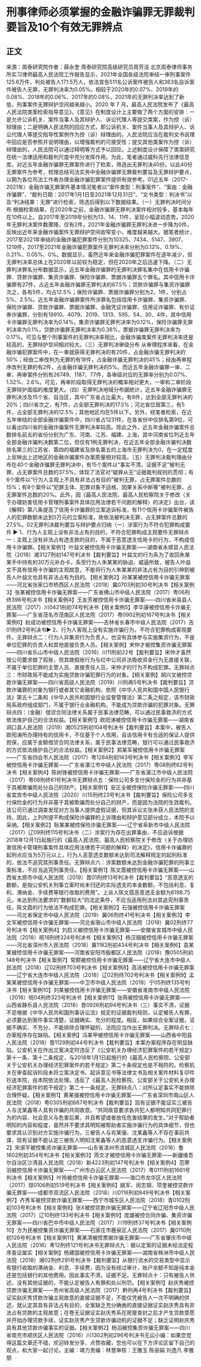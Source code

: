 # 刑事律师必须掌握的金融诈骗罪无罪裁判要旨及10个有效无罪辨点
## 正文
来源：周泰研究院作者：薛永奎 周泰研究院高级研究员周芳洁 北京周泰律师事务所实习律师最高人民法院工作报告显示，2021年全国各级法院审结一审刑事案件125.6万件，判处被告人171.5万人，依法宣告511名公诉案件被告人和383名自诉案件被告人无罪，无罪判决率为0.05%。相较于2020年的0.07%、2019年的0.08%、2018年的0.06%、2017年的0.08%，2021年的无罪判决率达到了新低，刑事案件无罪辩护空间越来越小。2020 年 7 月，最高人民法院发布了《最高人民法院类案检索指导意见》。《意见》在制度设计上主要做了两个方面的安排：一是允许公诉机关、案件当事人及其辩护人、诉讼代理人等提交类案，作为控（诉）辩理由；二是明确人民法院的回应方式，即公诉机关、案件当事人及其辩护人、诉讼代理人等提交指导性案例作为控（诉）辩理由的，人民法院应当在裁判文书说理中回应是否参照并说明理由，以增强裁判的可接受性；提交其他类案作为控（诉）辩理由的，人民法院可以通过释明等方式予以回应。上述制度设计保障了类案研究在统一法律适用和裁判尺度中充分发挥作用。为此，笔者通过威科先行法律信息库，对近五年金融诈骗罪无罪案件进行了检索，筛选出无罪判决40份。以此40份无罪案件为参考，梳理总结司法实务中金融诈骗罪无罪裁判要旨及无罪辩护要点，以期为各位司法工作者办理金融诈骗犯罪案件提供有效参考。01近五年（2017-2021年）金融诈骗无罪案件基本情况笔者以“案件类型：刑事案件”、“案由：金融诈骗罪”、“裁判日期：2017年1月1日至2021年12月31日”、“文书类型：判决书”以及“判决结果：无罪”进行检索，筛选后得到以下数据结果。（一）无罪判决时间分布 根据检索结果，在2020年之前，金融诈骗罪无罪判决案件相对较多，基本每年在10件以上。自2017年至2019年分别为13、14、11件，呈现小幅波动态势。2020年无罪判决案件数骤降，仅有2件，2021年金融诈骗罪无罪判决进一步降为0件，反映出近年来金融诈骗案件无罪辩护空间收窄变小，难度越来越大。据笔者统计，2017至2021年审结的金融诈骗犯罪案件分别为10325、7434、5147、3907、1219件，2017至2021年金融诈骗犯罪案件无罪判决率分别为0.13%、0.19%、0.21%、0.05%、0%。数据显示，虽然近年来金融诈骗犯罪案件在逐年减少，但无罪判决率总体上在2020年以前较为稳定，但在2020年之后迅速下降。（二）无罪判决罪名分布数据显示，近五年金融诈骗罪的无罪判决罪名集中在信用卡诈骗罪、贷款诈骗罪、集资诈骗罪、保险诈骗罪、票据诈骗罪五个罪名。其中信用卡诈骗罪有27件，占近五年金融诈骗罪无罪判决的67.5%；贷款诈骗罪与集资诈骗罪次之，各有5件，均占12.5%；保险诈骗罪、票据诈骗罪分别为2、1件，分别占5%、2.5%。近五年金融诈骗罪案件所涉罪名包括信用卡诈骗罪、集资诈骗罪、保险诈骗罪、贷款诈骗罪、票据诈骗罪、金融凭证诈骗罪、信用证诈骗罪、有价证券诈骗罪，分别有19910、4079、2019、1313、595、54、30、4件，其中信用卡诈骗罪无罪判决率为0.14%，集资诈骗罪无罪判决率为0.12%，保险诈骗罪无罪判决率为0.1%，贷款诈骗罪无罪判决率为0.38%，票据诈骗罪无罪判决率为0.17%。可见与整个刑事案件的无罪判决率相比，金融诈骗类案件无罪判决率还是较高的，无罪辩护空间相对较大。（三）无罪判决审级分布 从审理程序来看，在金融诈骗犯罪案件中，在一审就获得无罪判决的有20件，占金融诈骗无罪判决的50%；经由二审改判为无罪的有18件，占金融诈骗无罪判决的45%；经由再审程序改判无罪的有2件，占金融诈骗无罪判决的5%。而近五年金融诈骗罪一审、二审、再审案件分别有26749、1187、77件，各审级对应的无罪率分别为0.07%、1.52%、2.6%。可见，再审阶段取得无罪判决的概率相对更大，一审和二审阶段无罪辩护面临的难度更大。（四）无罪判决地域分布据统计，近五年金融诈骗罪无罪判决涉及15个省、自治区，其中广东省占比最大，有8件，达到全部无罪判决的20%；四川省次之，有7件，占全部无罪判决的17.5%；河北省位居第三，有5件，占全部无罪判决的12.5%；其他地区均在5件以下。另外，经笔者检索，在近五年审结的全部金融诈骗案件中，四川省占1231件，在各省份中仅排名第9位，可以看出四川省的金融诈骗案件无罪判决率较高。除此之外，近五年金融诈骗案件总数排名前五的省份分别为广东、河南、江苏、福建、上海，其中河南省位列近五年全部金融诈骗判决数第二位，但仅有1例无罪判决，在近五年全部金融诈骗判决数排名第三的江苏省、第四的福建省及排名第五的上海市无罪判决为0，在一定程度上反映出上述地区的金融诈骗案件办案质量相对较高。（五）无罪判决裁判理由分布在40个金融诈骗罪无罪判决中，有15个案件以“事实不清，证据不足”被判无罪，占无罪案件总数的37.5%，体现了法官对“疑罪从无”证据裁判规则的贯彻；有6个案件以“行为人主观上不具有非法占有目的”被判无罪，占无罪案件总数的15%；有8个案件以“犯罪主体、犯罪对象不适格、因果关系中断等”被判无罪，占无罪案件总数的20%。此外，因《最高人民法院、最高人民检察院关于修改〈关于办理妨害信用卡管理刑事案件具体应用法律若干问题的解释〉的决定》出台，该《解释》第八条提高了信用卡诈骗罪的立案追诉标准，有11个信用卡诈骗案件被告人的犯罪数额未达到5万元的立案标准，故依法被判决无罪，占无罪案件总数的27.5%。02无罪判决裁判要旨与辩护要点归纳（一）涉案行为不符合犯罪构成要件 ▶ 1、行为人主观上没有非法占有的目的，不符合犯罪构成主观要件无罪辩点一：主观上没有非法占有透支款的目的，不属于恶意透支信用卡的行为，不构成信用卡诈骗罪。【相关案例1】叶益文被控信用卡诈骗无罪案——湖南省永顺县人民法院（2018）湘3127刑初147号判决书【裁判要旨】叶益文的行为系为了收回朱某某手中持有的30万元补办卡，系受行为人朱某某的胁迫、威逼所致，被告人叶益文不具有信用卡诈骗的主观故意，不能将行为人朱某某的非法占有为目的引伸到被告人叶益文也具有非法占有为目的。【相关案例2】孙某某被控信用卡诈骗无罪案——河北省张家口市桥西区人民法院（2018）冀0703刑初30号判决书【相关案例3】张某被控信用卡诈骗无罪案——广东省佛山市中级人民法院（2017）粤06刑终398号判决书【相关案例4】王友芳被控信用卡诈骗无罪案——四川省米易县人民法院（2017）川0421刑初74号判决书【相关案例5】李华康被控信用卡诈骗无罪案——广东省茂名市茂南区人民法院（2017）粤0902刑初167号判决书【相关案例6】赵成功被控信用卡诈骗无罪案——吉林省长春市中级人民法院（2017）吉01刑终2号判决书▶ 2、行为人客观上没有实施诈骗行为，不符合犯罪构成客观要件。无罪辩点二：行为人非集资行为负责人，也没有具体参与实施集资行为，不是单位犯罪的负责人和其他直接负责人员。【相关案例】宋仲才被控集资诈骗无罪案——四川省乐山市中级人民法院（2016）川11刑初22号【裁判要旨】宋仲才虽然按公司要求做了假账，但其做假账行为与红中公司非法吸收资金行为无直接关联，不属于单位犯罪的主管人员、直接责任人员，宋仲才的行为不构成犯罪。无罪辩点三：市财政局不能成为实施贷款诈骗犯罪行为的对象。【相关案例】胡兴文被控贷款诈骗无罪案——四川省高级人民法院（2019）川刑再5号判决书【裁判要旨】贷款诈骗罪的对象为银行或者其它金融机构，依照《中华人民共和国中国人民银行法》第五十二条和《中华人民共和国银行业监督管理法》第二条之规定，该市财政局系政府组成部门，不属于银行业金融机构，不能成为贷款诈骗的犯罪对象。无罪辩点四：（金融）借贷合同法律关系属于民事法律范畴，可以通过民事救济的方式依法维护自己的合法权益。【相关案例1】欧阳涛被控信用卡诈骗无罪案——湖南省洞口县人民法院（2019）湘0525刑初104号判决书【裁判要旨】本案中，被告人欧阳涛所办理持有的信用卡，不仅基于个人信用，且该信用卡有合适的保证人提供担保，应属于金额借贷合同法律关系，属于民事法律范畴，银行可以通过民事救济的方式依法维护自己的合法权益。【相关案例2】郑某军被控信用卡诈骗无罪案——广东省四会市人民法院（2017）粤1284刑初143号判决书【相关案例3】李军被控信用卡诈骗无罪案——广东省湛江市中级人民法院（2017）粤08刑终62号判决书【相关案例4】陈树锋被控信用卡诈骗无罪案——广东省湛江市中级人民法院（2017）粤08刑终61号判决书无罪辩点五：保险公司多支付保险金的行为并非基于其被欺骗而处分自己的财产。【相关案例1】安正全被控保险诈骗无罪案——四川省宜宾市中级人民法院（2020）川15刑终23号判决书【裁判要旨】保险公司多支付保险金的行为并非基于其被欺骗而处分自己的财产，而是因为法院的生效裁判。该公司已通过调查发现对方当事人提供虚假证据，但其诉讼主张未获人民法院的支持。因此，上列所提不构成保险诈骗罪的上诉理由和辩护意见部分成立，本院予以采纳。【相关案例2】耿某某被控保险诈骗无罪案——辽宁省阜新市中级人民法院（2017）辽09刑终115号判决书（二）涉案行为存在出罪事由，不应追诉根据2018年12月1日起施行的《最高人民法院、最高人民检察院关于修改〈关于办理妨害信用卡管理刑事案件具体应用法律若干问题的解释〉的决定》，信用卡诈骗罪的起刑点应当为5万元以上，行为人恶意透支数额未达到司法解释规定的起刑标准的，依法不追究其刑事责任。无罪辩点六：涉案数额未达到金融诈骗犯罪的刑事立案标准，不应当追究刑事责任。【相关案例1】陈文霞被控信用卡诈骗无罪案——山西省太原市中级人民法院（2019）晋01刑终13号判决书【裁判要旨】“恶意透支的数额，是指公安机关刑事立案时尚未归还的实际透支的本金数额，不包括利息、复利、滞纳金、手续费等银行收取的费用”。上诉人陈文霞恶意透支金额为6198.75元，未达到刑法要求的“数额较大”的法定条件，不应当适用刑法对其追究刑事责任。陈文霞的行为依法不构成犯罪。【相关案例2】石强被控信用卡诈骗无罪案——河北省保定市中级人民法院（2019）冀06刑终41号判决书【相关案例3】李文军被控信用卡诈骗无罪案——河北省唐山市中级人民法院（2019）冀02刑终77号判决书【相关案例4】刘启义被控信用卡诈骗无罪案——安徽省宣城市中级人民法院（2018）皖18刑终324号判决书【相关案例5】杨汉捆被控信用卡诈骗无罪案——河北省深州市人民法院（2018）冀1182刑初434号判决书【相关案例6】袁某某被控信用卡诈骗无罪案——河南省安阳市殷都区人民法院（2018）豫0505刑初148号判决书【相关案例7】常颢被控信用卡诈骗无罪案——辽宁省大连市中级人民法院（2018）辽02刑终703号判决书【相关案例8】高洁被控信用卡诈骗无罪案——辽宁省大连市中级人民法院（2018）辽02刑终702号判决书【相关案例9】孟某某被控信用卡诈骗无罪案——中卫市中级人民法院（2018）宁05刑终135号判决书【相关案例10】刘某被控信用卡诈骗无罪案——安徽省淮南市中级人民法院（2018）皖04刑终323号判决书【相关案例11】张燕被控信用卡诈骗无罪案——山西省静乐县人民法院（2018）晋0926刑初94号判决书（三）事实不清，证据不足根据《中华人民共和国刑事诉讼法》规定的证据裁判规则，认定被告人有罪，必须要达到案件事实清楚，证据确实、充分的程度。相反，如果综合全案证据，证据不确实、不充分，不能排除合理怀疑的，法院应当作出无罪判决。无罪辩点七：办案程序存在缺陷。【相关案例】冯某甲被控信用卡诈骗无罪案——山西省中阳县人民法院（2018）晋1129刑初44号判决书【裁判要旨】本案办案程序存在明显缺陷，公安机关在作出立案决定时违反了《公安机关办理经济犯罪案件的若干规定》第十一条、第十二条规定，与2018年1月1日起施行的《最高人民检察院、公安部关于公安机关办理经济犯罪案件的若干规定》第二十条规定也是不相符的。检察机关在审查起诉阶段未将立案决定书、起诉意见书等法律文书及相关案件材料复印件抄送本院，由本院依法处理。违反了《最高人民检察院、公安部关于公安机关办理经济犯罪案件的若干规定》第二十一条规定。无罪辩点八：对所认定事实不能排除合理怀疑。【相关案例1】黄某强被控信用卡诈骗无罪案——广东省深圳市南山区人民法院（2018）粤0305刑初667号判决书【裁判要旨】现有证据不能证实三被告人与沈某鑫等人具有诈骗的共同故意。“共同故意要求各共犯人都明知共同犯罪行为的内容、社会意义与危害后果，并且希望或者放任危害结果的发生。”对于帮助者明知的内容和程度，虽然并不要求其明知被帮助者实施诈骗行为的具体细节，但也要求其认识到对方实施诈骗行为。三被告人与肖某强、沈某鑫等人不存在事前共谋，现有证据不能认定三被告人明知沈某鑫等人的恶意透支诈骗行为。【相关案例2】宋淑平被控集资诈骗无罪案——山东省滨州市滨城区人民法院（2016）鲁1602刑初354号判决书【相关案例3】燕文才被控信用卡诈骗无罪案——新疆维吾尔自治区沙湾县人民法院（2018）新4223刑初147号判决书【相关案例4】范寒羽被控信用卡诈骗无罪案——广州市白云区人民法院（2017）粤0111刑初1661号判决书【相关案例5】叶玲被控信用卡诈骗无罪案——海口市龙华区人民法院（2017）琼0106刑初519号判决书【相关案例6】姚军、闵志钢、项奎被控贷款诈骗无罪案——成都市双流区人民法院（2018）川0116刑初849号判决书【相关案例7】齐秀军被控贷款诈骗无罪案——西宁市城东区人民法院（2018）青0102刑初103号判决书【相关案例8】张X被控贷款诈骗无罪案——辽宁省辽阳市中级人民法院（2017）辽10刑终133号判决书【相关案例9】庞雄被控合同诈骗、集资诈骗无罪案——四川省巴中市中级人民法院（2017）川19刑终37号判决书【相关案例10】方为民被控集资诈骗无罪案——石家庄市鹿泉区人民法院（2017）冀0110刑初126号判决书【相关案例11】黄某清被控票据诈骗无罪案——广东省肇庆市中级人民法院（2016）粤12刑终121号判决书无罪辩点九：据以定案的证据未经法定程序查证属实【相关案例】杨建国被控信用卡诈骗无罪案——湖南省株洲市中级人民法院（2018）湘02刑终291号判决书【裁判要旨】从银行流水的交易类型中显示有银行收取的滞纳金、利息、手续费，因为没有经过审计，账户余额不知是纯本金还是包括银行的其他费用。因此事实不清，证据不足。无罪辩点十：只有被告人供述，没有其他证据的，不能认定被告人有罪和处以刑罚。【相关案例1】赵庆秀被控贷款诈骗无罪案——贵州省高级人民法院（2017）黔刑再4号判决书【裁判要旨】证实赵庆秀贷款诈骗主观故意的直接证据不足，不能仅凭被告人一次不明确的供述，就认定其具有非法占有目的，全案缺乏充分确凿的直接证据证实赵庆秀具有非法占有贷款的主观故意；在卷无证据证实赵庆秀系在房屋查封之后才产生贷款意愿并开始办理贷款手续，证实赵庆秀产生贷款诈骗动机的证据不足；缺乏证明赵庆秀具有其他贷款诈骗事实的证据。【相关案例2】杨滔被控集资诈骗无罪案——四川省南充市顺庆区人民法院（2016）川1302刑初296号判决书无讼小编：如果您觉得这篇文章还不错，欢迎转发分享、点赞收藏，您也可以在下方评论区留下自己的观点，和大家一起讨论。主编：靖力责编：林慧审核：王雅玉 陈丽娟 刘逸凡 李雅朋